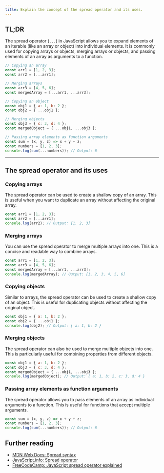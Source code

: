 ```yaml
---
title: Explain the concept of the spread operator and its uses.
---
```


## TL;DR

The spread operator (`...`) in JavaScript allows you to expand elements of an iterable (like an array or object) into individual elements. It is commonly used for copying arrays or objects, merging arrays or objects, and passing elements of an array as arguments to a function.

```javascript
// Copying an array
const arr1 = [1, 2, 3];
const arr2 = [...arr1];

// Merging arrays
const arr3 = [4, 5, 6];
const mergedArray = [...arr1, ...arr3];

// Copying an object
const obj1 = { a: 1, b: 2 };
const obj2 = { ...obj1 };

// Merging objects
const obj3 = { c: 3, d: 4 };
const mergedObject = { ...obj1, ...obj3 };

// Passing array elements as function arguments
const sum = (x, y, z) => x + y + z;
const numbers = [1, 2, 3];
console.log(sum(...numbers)); // Output: 6
```

---

## The spread operator and its uses

### Copying arrays

The spread operator can be used to create a shallow copy of an array. This is useful when you want to duplicate an array without affecting the original array.

```javascript
const arr1 = [1, 2, 3];
const arr2 = [...arr1];
console.log(arr2); // Output: [1, 2, 3]
```

### Merging arrays

You can use the spread operator to merge multiple arrays into one. This is a concise and readable way to combine arrays.

```javascript
const arr1 = [1, 2, 3];
const arr3 = [4, 5, 6];
const mergedArray = [...arr1, ...arr3];
console.log(mergedArray); // Output: [1, 2, 3, 4, 5, 6]
```

### Copying objects

Similar to arrays, the spread operator can be used to create a shallow copy of an object. This is useful for duplicating objects without affecting the original object.

```javascript
const obj1 = { a: 1, b: 2 };
const obj2 = { ...obj1 };
console.log(obj2); // Output: { a: 1, b: 2 }
```

### Merging objects

The spread operator can also be used to merge multiple objects into one. This is particularly useful for combining properties from different objects.

```javascript
const obj1 = { a: 1, b: 2 };
const obj3 = { c: 3, d: 4 };
const mergedObject = { ...obj1, ...obj3 };
console.log(mergedObject); // Output: { a: 1, b: 2, c: 3, d: 4 }
```

### Passing array elements as function arguments

The spread operator allows you to pass elements of an array as individual arguments to a function. This is useful for functions that accept multiple arguments.

```javascript
const sum = (x, y, z) => x + y + z;
const numbers = [1, 2, 3];
console.log(sum(...numbers)); // Output: 6
```

## Further reading

- [MDN Web Docs: Spread syntax](https://developer.mozilla.org/en-US/docs/Web/JavaScript/Reference/Operators/Spread_syntax)
- [JavaScript.info: Spread operator](https://javascript.info/rest-parameters-spread-operator#spread-operator)
- [FreeCodeCamp: JavaScript spread operator explained](https://www.freecodecamp.org/news/javascript-spread-operator-explained/)

